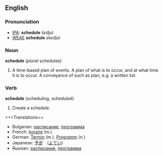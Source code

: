 ==English==
===Pronunciation===
*[[IPA]]: '''schedule''' šεdjul
*[[WEAE]] '''schedule''' skεdjul

===Noun===
'''schedule''' (''plural'' schedules)
# A time-based plan of events. A plan of what is to occur, and at what time it is to occur. A conveyance of such as plan, e.g. a written list.

===Verb===
'''schedule''' (scheduling, scheduled)
# Create a schedule.

===Translations==
*Bulgarian: [[расписание]], [[программа]]
*French: [[horaire]] (m.)
*German: [[Termin]] (m.), [[Programm]] (n.)
*Japanese: [[予定]]　([[よてい]])
*Russian: [[расписание]], [[программа]]